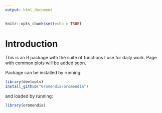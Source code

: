 ```yaml
---
output: html_document
---
```


```r
knitr::opts_chunk$set(echo = TRUE)
```

# Introduction 

This is an R package with the suite of functions I use for daily work. Page with common plots will be added soon. 

Package can be installed by running: 
```r
library(devtools)
install_github("Oromendia/oromendia")
```

and loaded by running: 
```r
library(oromendia)
```

